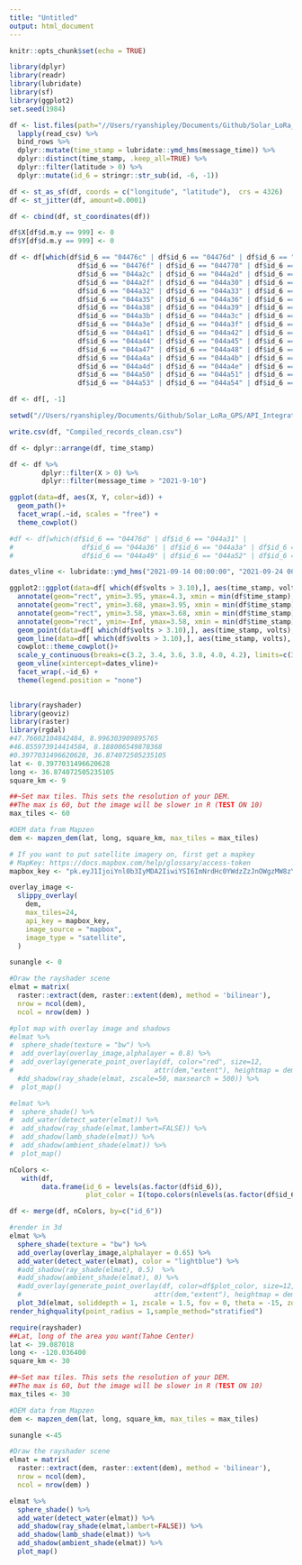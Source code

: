 ```yaml
---
title: "Untitled"
output: html_document
---
```


```r
knitr::opts_chunk$set(echo = TRUE)
```

```r
library(dplyr)
library(readr)
library(lubridate)
library(sf)
library(ggplot2)
set.seed(1984)

df <- list.files(path="//Users/ryanshipley/Documents/Github/Solar_LoRa_GPS/API_Integration/Stored_Data", full.names = TRUE) %>% 
  lapply(read_csv) %>% 
  bind_rows %>%
  dplyr::mutate(time_stamp = lubridate::ymd_hms(message_time)) %>%
  dplyr::distinct(time_stamp, .keep_all=TRUE) %>%
  dplyr::filter(latitude > 0) %>%
  dplyr::mutate(id_6 = stringr::str_sub(id, -6, -1))

df <- st_as_sf(df, coords = c("longitude", "latitude"),  crs = 4326)
df <- st_jitter(df, amount=0.0001)

df <- cbind(df, st_coordinates(df))

df$X[df$d.m.y == 999] <- 0
df$Y[df$d.m.y == 999] <- 0

df <- df[which(df$id_6 == "04476c" | df$id_6 == "04476d" | df$id_6 == "04476e" | 
                 df$id_6 == "04476f" | df$id_6 == "044770" | df$id_6 == "044a2b" | 
                 df$id_6 == "044a2c" | df$id_6 == "044a2d" | df$id_6 == "044a2e" | 
                 df$id_6 == "044a2f" | df$id_6 == "044a30" | df$id_6 == "044a31" | 
                 df$id_6 == "044a32" | df$id_6 == "044a33" | df$id_6 == "044a34" |
                 df$id_6 == "044a35" | df$id_6 == "044a36" | df$id_6 == "044a37" | 
                 df$id_6 == "044a38" | df$id_6 == "044a39" | df$id_6 == "044a3a" | 
                 df$id_6 == "044a3b" | df$id_6 == "044a3c" | df$id_6 == "044a3d" |
                 df$id_6 == "044a3e" | df$id_6 == "044a3f" | df$id_6 == "044a40" | 
                 df$id_6 == "044a41" | df$id_6 == "044a42" | df$id_6 == "044a43" |
                 df$id_6 == "044a44" | df$id_6 == "044a45" | df$id_6 == "044a46" |
                 df$id_6 == "044a47" | df$id_6 == "044a48" | df$id_6 == "044a49" | 
                 df$id_6 == "044a4a" | df$id_6 == "044a4b" | df$id_6 == "044a4c" | 
                 df$id_6 == "044a4d" | df$id_6 == "044a4e" | df$id_6 == "044a4f" | 
                 df$id_6 == "044a50" | df$id_6 == "044a51" | df$id_6 == "044a52" | 
                 df$id_6 == "044a53" | df$id_6 == "044a54" | df$id_6 == "044a55"),]

df <- df[, -1]

setwd("//Users/ryanshipley/Documents/Github/Solar_LoRa_GPS/API_Integration/Output_Data")

write.csv(df, "Compiled_records_clean.csv")  

```

```r
df <- dplyr::arrange(df, time_stamp)

df <- df %>%
        dplyr::filter(X > 0) %>%
        dplyr::filter(message_time > "2021-9-10")

ggplot(data=df, aes(X, Y, color=id)) +
  geom_path()+
  facet_wrap(.~id, scales = "free") +
  theme_cowplot()
```


```r
#df <- df[which(df$id_6 == "04476d" | df$id_6 == "044a31" |
#                 df$id_6 == "044a36" | df$id_6 == "044a3a" | df$id_6 == "044a46" | 
#                 df$id_6 == "044a49" | df$id_6 == "044a52" | df$id_6 == "044a53"),]

dates_vline <- lubridate::ymd_hms("2021-09-14 00:00:00", "2021-09-24 00:00:00") 

ggplot2::ggplot(data=df[ which(df$volts > 3.10),], aes(time_stamp, volts, color=id_6))+
  annotate(geom="rect", ymin=3.95, ymax=4.3, xmin = min(df$time_stamp), xmax = max(df$time_stamp), fill="#CAFFBF", alpha=0.8)+
  annotate(geom="rect", ymin=3.68, ymax=3.95, xmin = min(df$time_stamp), xmax = max(df$time_stamp), fill="#FDFFB6", alpha=0.8)+
  annotate(geom="rect", ymin=3.58, ymax=3.68, xmin = min(df$time_stamp), xmax = max(df$time_stamp), fill="#FFD6A5", alpha=0.8)+
  annotate(geom="rect", ymin=-Inf, ymax=3.58, xmin = min(df$time_stamp), xmax = max(df$time_stamp), fill="#FFADAD", alpha=0.8)+
  geom_point(data=df[ which(df$volts > 3.10),], aes(time_stamp, volts), size=0.25)+
  geom_line(data=df[ which(df$volts > 3.10),], aes(time_stamp, volts), size=0.25)+
  cowplot::theme_cowplot()+
  scale_y_continuous(breaks=c(3.2, 3.4, 3.6, 3.8, 4.0, 4.2), limits=c(3.2,4.4))+
  geom_vline(xintercept=dates_vline)+
  facet_wrap(.~id_6) +
  theme(legend.position = "none")
  
```

```r
library(rayshader)
library(geoviz)
library(raster)
library(rgdal)
#47.76602104842484, 8.996303909895765
#46.855973914414584, 8.188006549878368
#0.3977031496620628, 36.874072505235105
lat <- 0.3977031496620628
long <- 36.874072505235105
square_km <- 9

##~Set max tiles. This sets the resolution of your DEM. 
##The max is 60, but the image will be slower in R (TEST ON 10)
max_tiles <- 60

#DEM data from Mapzen
dem <- mapzen_dem(lat, long, square_km, max_tiles = max_tiles)

# If you want to put satellite imagery on, first get a mapkey
# MapKey: https://docs.mapbox.com/help/glossary/access-token
mapbox_key <- "pk.eyJ1IjoiYnl0b3IyMDA2IiwiYSI6ImNrdHc0YWdzZzJnOWgzMW8zYmR1enk3M2oifQ.XNKB45FGsPSTrBILzjnoyQ"

overlay_image <-
  slippy_overlay(
    dem,
    max_tiles=24,
    api_key = mapbox_key,
    image_source = "mapbox",
    image_type = "satellite",
  )

sunangle <- 0

#Draw the rayshader scene
elmat = matrix(
  raster::extract(dem, raster::extent(dem), method = 'bilinear'),
  nrow = ncol(dem),
  ncol = nrow(dem) )

#plot map with overlay image and shadows
#elmat %>%
#  sphere_shade(texture = "bw") %>%
#  add_overlay(overlay_image,alphalayer = 0.8) %>%
#  add_overlay(generate_point_overlay(df, color="red", size=12, 
#                                   attr(dem,"extent"), heightmap = dem)) %>%
  #dd_shadow(ray_shade(elmat, zscale=50, maxsearch = 500)) %>%
#  plot_map()

#elmat %>%
#  sphere_shade() %>%
#  add_water(detect_water(elmat)) %>%
#  add_shadow(ray_shade(elmat,lambert=FALSE)) %>%
#  add_shadow(lamb_shade(elmat)) %>%
#  add_shadow(ambient_shade(elmat)) %>%
#  plot_map()

nColors <-
   with(df,
        data.frame(id_6 = levels(as.factor(df$id_6)),
                   plot_color = I(topo.colors(nlevels(as.factor(df$id_6))))))

df <- merge(df, nColors, by=c("id_6"))
```



```r
#render in 3d
elmat %>%
  sphere_shade(texture = "bw") %>%
  add_overlay(overlay_image,alphalayer = 0.65) %>%
  add_water(detect_water(elmat), color = "lightblue") %>%
  #add_shadow(ray_shade(elmat), 0.5)  %>%
  #add_shadow(ambient_shade(elmat), 0) %>%
  #add_overlay(generate_point_overlay(df, color=df$plot_color, size=12, 
  #                                 attr(dem,"extent"), heightmap = dem)) %>%
  plot_3d(elmat, soliddepth = 1, zscale = 1.5, fov = 0, theta = -15, zoom = 0.58, phi = 38, windowsize = c(800, 600))
render_highquality(point_radius = 1,sample_method="stratified")
```

```r
require(rayshader)
##Lat, long of the area you want(Tahoe Center)
lat <- 39.087018
long <- -120.036400
square_km <- 30

##~Set max tiles. This sets the resolution of your DEM. 
##The max is 60, but the image will be slower in R (TEST ON 10)
max_tiles <- 30

#DEM data from Mapzen
dem <- mapzen_dem(lat, long, square_km, max_tiles = max_tiles)

sunangle <-45

#Draw the rayshader scene
elmat = matrix(
  raster::extract(dem, raster::extent(dem), method = 'bilinear'),
  nrow = ncol(dem),
  ncol = nrow(dem) )

elmat %>%
  sphere_shade() %>%
  add_water(detect_water(elmat)) %>%
  add_shadow(ray_shade(elmat,lambert=FALSE)) %>%
  add_shadow(lamb_shade(elmat)) %>%
  add_shadow(ambient_shade(elmat)) %>%
  plot_map()
```

